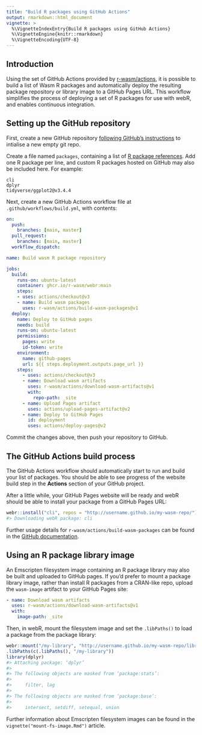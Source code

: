 ```yaml
---
title: "Build R packages using GitHub Actions"
output: rmarkdown::html_document
vignette: >
  %\VignetteIndexEntry{Build R packages using GitHub Actions}
  %\VignetteEngine{knitr::rmarkdown}
  %\VignetteEncoding{UTF-8}
---
```


## Introduction

Using the set of GitHub Actions provided by [r-wasm/actions](https://github.com/r-wasm/actions), it is possible to build a list of Wasm R packages and automatically deploy the resulting package repository or library image to a GitHub Pages URL. This workflow simplifies the process of deploying a set of R packages for use with webR, and enables continuous integration.

## Setting up the GitHub repository

First, create a new GitHub repository [following GitHub's instructions](https://docs.github.com/en/get-started/quickstart/create-a-repo#) to intialise a new empty git repo.

Create a file named `packages`, containing a list of [R package references](https://r-lib.github.io/pkgdepends/reference/pkg_refs.html). Add one R package per line, and custom R packages hosted on GitHub may also be included here. For example:

```
cli
dplyr
tidyverse/ggplot2@v3.4.4
```

Next, create a new GitHub Actions workflow file at `.github/workflows/build.yml`, with contents:

```yaml
on:
  push:
    branches: [main, master]
  pull_request:
    branches: [main, master]
  workflow_dispatch:

name: Build wasm R package repository

jobs:
  build:
    runs-on: ubuntu-latest
    container: ghcr.io/r-wasm/webr:main
    steps:
    - uses: actions/checkout@v3
    - name: Build wasm packages
      uses: r-wasm/actions/build-wasm-packages@v1
  deploy:
    name: Deploy to GitHub pages
    needs: build
    runs-on: ubuntu-latest
    permissions:
      pages: write
      id-token: write
    environment:
      name: github-pages
      url: ${{ steps.deployment.outputs.page_url }}
    steps:
      - uses: actions/checkout@v3
      - name: Download wasm artifacts
        uses: r-wasm/actions/download-wasm-artifacts@v1
        with:
          repo-path: _site
      - name: Upload Pages artifact
        uses: actions/upload-pages-artifact@v2
      - name: Deploy to GitHub Pages
        id: deployment
        uses: actions/deploy-pages@v2
```

Commit the changes above, then push your repository to GitHub.


## The GitHub Actions build process

The GitHub Actions workflow should automatically start to run and build your list of packages. You should be able to see progress of the website build step in the **Actions** section of your GitHub project.

After a little while, your GitHub Pages website will be ready and webR should be able to install your package from a GitHub Pages URL:

```r
webr::install("cli", repos = "http://username.github.io/my-wasm-repo/")
#> Downloading webR package: cli
```

Further usage details for `r-wasm/actions/build-wasm-packages` can be found in the [GitHub documentation](https://github.com/r-wasm/actions/tree/v1/build-wasm-packages).

## Using an R package library image

An Emscripten filesystem image containing an R package library may also be built and uploaded to GitHub pages. If you'd prefer to mount a package library image, rather than install R packages from a CRAN-like repo, upload the `wasm-image` artifact to your GitHub Pages site:

```yaml
- name: Download wasm artifacts
  uses: r-wasm/actions/download-wasm-artifacts@v1
  with:
    image-path: _site
```

Then, in webR, mount the filesystem image and set the `.libPaths()` to load a package from the package library:

```r
webr::mount("/my-library", "http://username.github.io/my-wasm-repo/library.data")
.libPaths(c(.libPaths(), "/my-library"))
library(dplyr)
#> Attaching package: ‘dplyr’
#> 
#> The following objects are masked from ‘package:stats’:
#> 
#>     filter, lag
#> 
#> The following objects are masked from ‘package:base’:
#> 
#>     intersect, setdiff, setequal, union
```

Further information about Emscripten filesystem images can be found in the `vignette("mount-fs-image.Rmd")` article.
